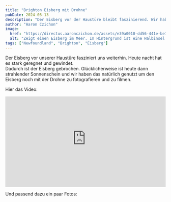 ```yaml
---
title: "Brighton Eisberg mit Drohne"
pubDate: 2024-05-13
description: "Der Eisberg vor der Haustüre bleibt faszinierend. Wir haben ihn nochmal mit Drohne festgehalten."
author: "Aaron Czichon"
image:
  href: "https://directus.aaronczichon.de/assets/e39a0010-dd56-441e-be10-68108e7aa3b7.jpg?quality=70&width=1600"
  alt: "Zeigt einen Eisberg im Meer. Im Hintergrund ist eine Halbinsel zu erkennen."
tags: ["Newfoundland", "Brighton", "Eisberg"]
---
```



Der Eisberg vor unserer Haustüre fasziniert uns weiterhin. Heute nacht hat es stark geregnet und gewindet.  
Dadurch ist der Eisberg gebrochen. Glücklicherweise ist heute dann strahlender Sonnenschein und wir haben das natürlich genutzt um den Eisberg noch mit der Drohne zu fotografieren und zu filmen.

Hier das Video:

<div style="position: relative; padding-top: 56.25%;">
  <iframe
    src="https://customer-rnx58v5rm01lsk0m.cloudflarestream.com/124e64e7b706d1416e133c083d59df90/iframe?poster=https%3A%2F%2Fcustomer-rnx58v5rm01lsk0m.cloudflarestream.com%2F124e64e7b706d1416e133c083d59df90%2Fthumbnails%2Fthumbnail.jpg%3Ftime%3D%26height%3D600"
    loading="lazy"
    style="border: none; position: absolute; top: 0; left: 0; height: 100%; width: 100%;"
    allow="accelerometer; gyroscope; autoplay; encrypted-media; picture-in-picture;"
    allowfullscreen="true"
  ></iframe>
</div>

Und passend dazu ein paar Fotos:

<DirectusImage assetId="80a77199-02b8-4d27-8a97-5cd53e850c2d.jpg" />

<DirectusImage assetId="a23681e0-1cfd-4f3d-9496-0a37bc9aec3a.jpg" />

<DirectusImage assetId="4174802c-cb29-4d54-b35b-358296d1de96.jpg" />

<DirectusImage assetId="e39a0010-dd56-441e-be10-68108e7aa3b7.jpg" />
